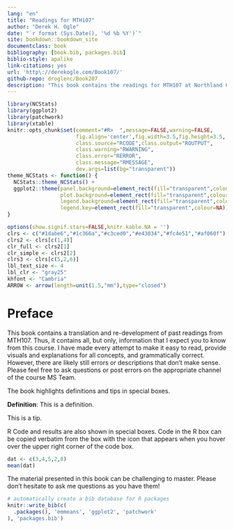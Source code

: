 ```yaml
--- 
lang: "en"
title: "Readings for MTH107"
author: "Derek H. Ogle"
date: "`r format (Sys.Date(), '%d %b %Y')`"
site: bookdown::bookdown_site
documentclass: book
bibliography: [book.bib, packages.bib]
biblio-style: apalike
link-citations: yes
url: 'http\://derekogle.com/Book107/'
github-repo: droglenc/Book207
description: "This book contains the readings for MTH107 at Northland College."
---
```


```r
library(NCStats)
library(ggplot2)
library(patchwork)
library(xtable)
knitr::opts_chunk$set(comment="#R>  ",message=FALSE,warning=FALSE,
                      fig.align='center',fig.width=3.5,fig.height=3.5,
                      class.source="RCODE",class.output="ROUTPUT",
                      class.warning="RWARNING",
                      class.error="RERROR",
                      class.message="RMESSAGE",
                      dev.args=list(bg="transparent"))
theme_NCStats <- function() {
  NCStats::theme_NCStats() +
  ggplot2::theme(panel.background=element_rect(fill="transparent",colour=NA),
                 plot.background=element_rect(fill="transparent",colour=NA),
                 legend.background=element_rect(fill="transparent",colour=NA),
                 legend.key=element_rect(fill="transparent",colour=NA))
}

options(show.signif.stars=FALSE,knitr.kable.NA = '')
clrs <- c("#1dabe6","#1c366a","#c3ced0","#e43034","#fc4e51","#af060f")
clrs2 <- clrs[c(1,4)]
clr_full <- clrs2[1]
clr_simple <- clrs2[2]
clrs3 <- clrs[c(5,2,6)]
lbl_text_size <- 4
lbl_clr <- "gray25"
khfont <- "Cambria"
ARROW <- arrow(length=unit(1.5,"mm"),type="closed")
```

# Preface {-}
This book contains a translation and re-development of past readings from MTH107. Thus, it contains all, but only, information that I expect you to know from this course. I have made every attempt to make it easy to read, provide visuals and explanations for all concepts, and grammatically correct. However, there are likely still errors or descriptions that don't make sense. Please feel free to ask questions or post errors on the appropriate channel of the course MS Team.

The book highlights definitions and tips in special boxes.

::: {.defn data-latex=""}
**Definition**: This is a definition.
:::

::: {.tip data-latex=""}
This is a tip.
:::

R Code and results are also shown in special boxes. Code in the R box can be copied verbatim from the box with the icon that appears when you hover over the upper right corner of the code box.

```r
dat <- c(3,4,5,2,8)
mean(dat)
```

The material presented in this book can be challenging to master. Please don't hesitate to ask me questions as you have them!

```r
# automatically create a bib database for R packages
knitr::write_bib(c(
  .packages(), 'emmeans', 'ggplot2', 'patchwork'
), 'packages.bib')
```
